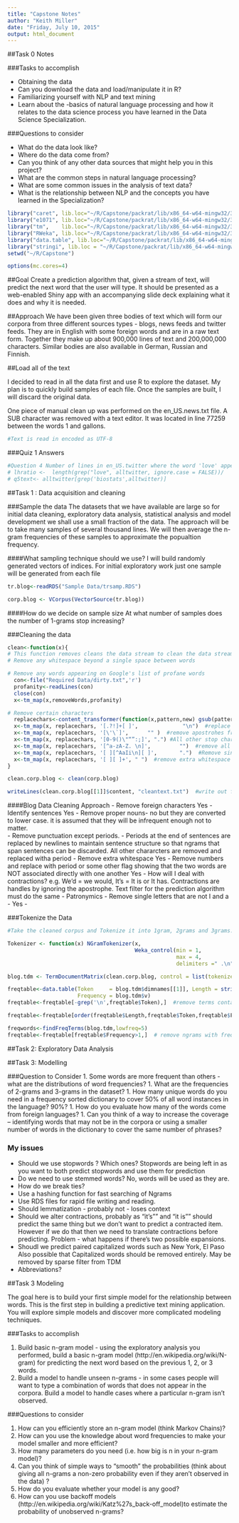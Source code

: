 ```yaml
---
title: "Capstone Notes"
author: "Keith Miller"
date: "Friday, July 10, 2015"
output: html_document
---
```


##Task 0 Notes

###Tasks to accomplish

- Obtaining the data 
- Can you download the data and load/manipulate it in R?  
- Familiarizing yourself with NLP and text mining 
- Learn about the -basics of natural language processing and how it relates to the data science process you have learned in the Data Science Specialization.

###Questions to consider

- What do the data look like?
- Where do the data come from?
- Can you think of any other data sources that might help you in this project?
- What are the common steps in natural language processing?
- What are some common issues in the analysis of text data?
- What is the relationship between NLP and the concepts you have learned in the Specialization?

```r
library("caret", lib.loc="~/R/Capstone/packrat/lib/x86_64-w64-mingw32/3.2.1")
library("e1071", lib.loc="~/R/Capstone/packrat/lib/x86_64-w64-mingw32/3.2.1")
library("tm",    lib.loc="~/R/Capstone/packrat/lib/x86_64-w64-mingw32/3.2.1")
library("RWeka", lib.loc="~/R/Capstone/packrat/lib/x86_64-w64-mingw32/3.2.1")
library("data.table", lib.loc="~/R/Capstone/packrat/lib/x86_64-w64-mingw32/3.2.1")
library("stringi", lib.loc = "~/R/Capstone/packrat/lib/x86_64-w64-mingw32/3.2.1")
setwd("~/R/Capstone")

options(mc.cores=4)

```


##Goal
Create a prediction algorithm that, given a stream of text, will predict the next word that the user will type.  It should be presented as a web-enabled Shiny app with an accompanying slide deck explaining what it does and why it is needed.  

##Approach
We have been given three bodies of text which will form our corpora from three different sources types - blogs, news feeds and twitter feeds. They are in English with some foreign words and are in a raw text form.  Together they make up about 900,000 lines of text and 200,000,000 characters.  Similar bodies are also available in German, Russian and Finnish.  

##Load all of the text

I decided to read in all the data first and use R to explore the dataset.  My plan is to quickly build samples of each file.  Once the samples are built, I will discard the original data. 

One piece of manual clean up was performed on the en_US.news.txt file.  A SUB character was removed with a text editor.  It was located in line 77259 between the words 1 and gallons. 

```r
#Text is read in encoded as UTF-8


```
###Quiz 1 Answers
```r

#Question 4 Number of lines in en_US.twitter where the word 'love' appears
# lhratio <-  length(grep("love", alltwitter, ignore.case = FALSE))/        length(grep("hate", alltwitter, ignore.case = FALSE))
# q5text<- alltwitter[grep('biostats',alltwitter)]


```


##Task 1 : Data acquisition and cleaning



###Sample the data
The datasets that we have available are large so for initial data cleaning, exploratory data analysis, statistical analysis and model development we shall use a small fraction of the data.   The approach will be to take many  samples of several thousand lines.  We will then average the n-gram frequencies of these samples to approximate the popualtion frequency. 

####What sampling technique should we use?
I will build randomly generated vectors of indices.  For initial exploratory work just one sample will be generated from each file
```r


tr.blog<-readRDS("Sample Data/trsamp.RDS")

corp.blog <- VCorpus(VectorSource(tr.blog))
```
####How do we decide on sample size
At what number of samples does the number of 1-grams stop increasing?

###Cleaning the data

```r

clean<-function(x){
# This function removes cleans the data stream to clean the data streams.  Intitially we wil remove 
# Remove any whitespace beyond a single space between words  

# Remove any words appearing on Google's list of profane words  
  con<-file("Required Data/dirty.txt",'r')
  profanity<-readLines(con)
  close(con)
  x<-tm_map(x,removeWords,profanity)

# Remove certain characters    
  replacechars<-content_transformer(function(x,pattern,new) gsub(pattern, new, x))
  x<-tm_map(x, replacechars, '[.?!]+[ ]',              "\n")  #replace all sentence ending chars with newline
  x<-tm_map(x, replacechars, '[\'\`]',      "" )  #remove apostrohes from contractions 
  x<-tm_map(x, replacechars, '[0-9()\"“”:;]', ".") #All other stop characters and numerics replace with a period
  x<-tm_map(x, replacechars, '[^a-zA-Z. \n]',         "")  #remove all other unknown chars
  x<-tm_map(x, replacechars, '[ ][^AaIi\n][ ]',       ".")  #Remove single letters that are not valid single letters
  x<-tm_map(x, replacechars, '[ ][ ]+', " ")  #remove extra whitespace
}

clean.corp.blog <- clean(corp.blog)

writeLines(clean.corp.blog[[1]]$content, "cleantext.txt")  #write out file for inspection

```

####Blog Data Cleaning Approach
- Remove foreign characters  Yes
- Identify sentences Yes
- Remove proper nouns-  no but they are converted to lower case.  it is assumed that they will be infrequent enough not to matter.  
- Remove punctuation except periods.  - Periods at the end of sentences are replaced by newlines to maintain sentence structure so that ngrams that span sentences can be discarded.  All other chararcters are removed and replaced witha period 
- Remove extra whitespace Yes
- Remove numbers and replace with period or some other flag showing that the two words are NOT associated directly with one another Yes
- How will I deal with contractions?  e.g. We'd = we would, It's = It is or It has.  Contractions are handles by ignoring the apostrophe.  Text filter for the prediction algorithm must do the same
- Patronymics
- Remove single letters that are not I and a - Yes
-

###Tokenize the Data
```r
#Take the cleaned corpus and Tokenize it into 1gram, 2grams and 3grams.

Tokenizer <- function(x) NGramTokenizer(x, 
                                        Weka_control(min = 1, 
                                                     max = 4,
                                                     delimiters =" .\n"))

blog.tdm <- TermDocumentMatrix(clean.corp.blog, control = list(tokenize = Tokenizer))

freqtable<-data.table(Token     = blog.tdm$dimnames[[1]], Length = stri_count_words(blog.tdm$dimnames[[1]]),
                      Frequency = blog.tdm$v)
freqtable<-freqtable[-grep('\n',freqtable$Token),]  #remove terms containing a new line i.e. token that span sentences

freqtable<-freqtable[order(freqtable$Length,freqtable$Token,freqtable$Frequency),]

freqwords<-findFreqTerms(blog.tdm,lowfreq=5)
freqtable<-freqtable[freqtable$Frequency>1,]  # remove ngrams with frequency of 1


```


##Task 2: Exploratory Data Analysis

##Task 3: Modelling


###Question to Consider
1. Some words are more frequent than others - what are the distributions of word frequencies?
1. What are the frequencies of 2-grams and 3-grams in the dataset?
1. How many unique words do you need in a frequency sorted dictionary to cover 50% of all word instances in the language? 90%?
1. How do you evaluate how many of the words come from foreign languages?
1. Can you think of a way to increase the coverage -- identifying words that may not be in the corpora or using a smaller number of words in the dictionary to cover the same number of phrases?

### My issues  

- Should we use stopwords ?  Which ones?  Stopwords are being left in as you want to both predict stopwords and use them for prediction
- Do we need to use stemmed words?   No, words will be used as they are.
- How do we break ties?
- Use a hashing function for fast searching of Ngrams
- Use RDS files for rapid file writing and reading.  
- Should lemmatization - probably not - loses context
- Should we alter contractions,  probably as "it's"" and "it is"" should predict the same thing but we don't want to predict a contracted item.  However if we do that then we need to translate contractions before predicting.  Problem - what happens if there's two possible expansions.
- Shoudl we predict paired capitalized words such as New York, El Paso Also possible that Capitalized words should be removed entirely.  May be removed by sparse filter from TDM
- Abbreviations? 

##Task 3 Modeling


The goal here is to build your first simple model for the relationship between words. This is the first step in building a predictive text mining application. You will explore simple models and discover more complicated modeling techniques.

###Tasks to accomplish

1. Build basic n-gram model - using the exploratory analysis you performed, build a basic n-gram model (http://en.wikipedia.org/wiki/N-gram) for predicting the next word based on the previous 1, 2, or 3 words.
2. Build a model to handle unseen n-grams - in some cases people will want to type a combination of words that does not appear in the corpora. Build a model to handle cases where a particular n-gram isn't observed.

###Questions to consider

1. How can you efficiently store an n-gram model (think Markov Chains)?
2. How can you use the knowledge about word frequencies to make your model smaller and more efficient?
3. How many parameters do you need (i.e. how big is n in your n-gram model)?
4. Can you think of simple ways to "smooth" the probabilities (think about giving all n-grams a non-zero probability even if they aren't observed in the data) ?
1. How do you evaluate whether your model is any good?
1. How can you use backoff models (http://en.wikipedia.org/wiki/Katz%27s_back-off_model)to estimate the probability of unobserved n-grams?
